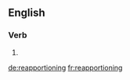 ==English==

===Verb===
{{head|en|present participle}}

# {{present participle of|reapportion|lang=en|nocat=1}}

[[de:reapportioning]]
[[fr:reapportioning]]